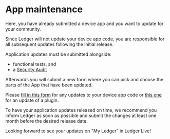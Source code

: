 # App maintenance

Here, you have already submitted a device app and you want to update for your community.

Since Ledger will not update your device app code, you are responsible for all subsequent updates following the initial release.

Application updates must be submitted alongside:
- functional tests, and
- a  [Security Audit](./deliverables/security-audit)

Afterwards you will submit a new form where you can pick and choose the parts of the App that have been updated.

Please [fill in this form](./submission-form) for any updates to your device app code or [this one](https://ledger.typeform.com/to/YZZCHEB8) for an update of a plugin.

To have your application updates released on time, we recommend you inform Ledger as soon as possible and submit the changes at least one month before the desired release date.

Looking forward to see your updates on "My Ledger" in Ledger Live!
